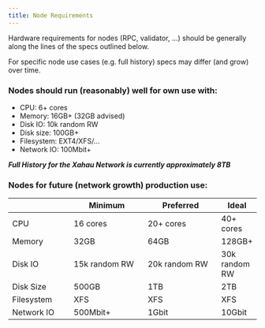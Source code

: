 ```yaml
---
title: Node Requirements
---
```

Hardware requirements for nodes (RPC, validator, ...) should be generally along the lines of the specs outlined below.

For specific node use cases (e.g. full history) specs may differ (and grow) over time.

### Nodes should run (reasonably) well for own use with:

* CPU: 6+ cores
* Memory: 16GB+ (32GB advised)
* Disk IO: 10k random RW
* Disk size: 100GB+
* Filesystem: EXT4/XFS/...
* Network IO: 100Mbit+

***Full History for the Xahau Network is currently approximately 8TB***

### Nodes for future (network growth) production use:

<table><thead><tr><th width="140"></th><th width="200">Minimum</th><th width="199">Preferred</th><th>Ideal</th></tr></thead><tbody><tr><td>CPU</td><td>16 cores</td><td>20+ cores</td><td>40+ cores</td></tr><tr><td>Memory</td><td>32GB</td><td>64GB</td><td>128GB+</td></tr><tr><td>Disk IO</td><td>15k random RW</td><td>20k random RW</td><td>30k random RW</td></tr><tr><td>Disk Size</td><td>500GB</td><td>1TB</td><td>2TB</td></tr><tr><td>Filesystem</td><td>XFS</td><td>XFS</td><td>XFS</td></tr><tr><td>Network IO</td><td>500Mbit+</td><td>1Gbit</td><td>10Gbit</td></tr></tbody></table>
